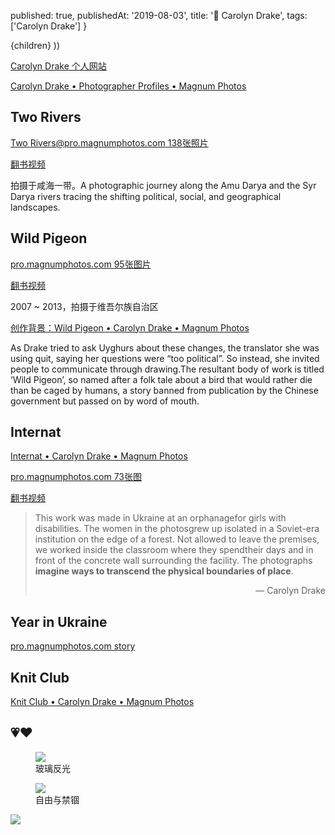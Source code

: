 
  published: true,
  publishedAt: '2019-08-03',
  title: '👩 Carolyn Drake',
  tags: ['Carolyn Drake']
}

  <BlogPost path={router.pathname} meta={meta}>
    {children}
  </BlogPost>
))

[Carolyn Drake 个人网站](https://carolyndrake.com/)

[Carolyn Drake • Photographer Profiles • Magnum Photos](https://www.magnumphotos.com/photographer/carolyn-drake/)

## Two Rivers
[Two Rivers@pro.magnumphotos.com 138张照片](https://pro.magnumphotos.com/Package/2K1HRG66AFST)

[翻书视频](https://www.youtube.com/watch?v=m1Qz2tnv6Aw)

拍摄于咸海一带。A photographic journey along the Amu Darya and the Syr Darya rivers tracing the shifting political, social, and geographical landscapes.

## Wild Pigeon

[pro.magnumphotos.com 95张图片](https://pro.magnumphotos.com/Package/2K1HRG66AYZV)

[翻书视频](https://vimeo.com/113013442)

2007 ~ 2013，拍摄于维吾尔族自治区

[创作背景：Wild Pigeon • Carolyn Drake • Magnum Photos](https://www.magnumphotos.com/arts-culture/society-arts-culture/carolyn-drake-wild-pigeon/)

As Drake tried to ask Uyghurs about these changes, the translator she was using quit, saying her questions were “too political”. So instead, she invited people to communicate through drawing.The resultant body of work is titled ‘Wild Pigeon’, so named after a folk tale about a bird that would rather die than be caged by humans, a story banned from publication by the Chinese government but passed on by word of mouth.

## Internat

[Internat • Carolyn Drake • Magnum Photos](https://www.magnumphotos.com/arts-culture/society-arts-culture/carolyn-drake-internat/)

[pro.magnumphotos.com 73张图](https://pro.magnumphotos.com/C.aspx?VP3=SearchResult&ALID=2K1HRGKH62_0)

[翻书视频](https://vimeo.com/237373656)

> This work was made in Ukraine at an orphanagefor girls with disabilities. The women in the photosgrew up isolated in a Soviet-era institution on the edge of a forest. Not allowed to leave the premises, we worked inside the classroom where they spendtheir days and in front of the concrete wall surrounding the facility. The photographs __imagine ways to transcend the physical boundaries of place__.
> <p align="right">— Carolyn Drake</p>

## Year in Ukraine

[pro.magnumphotos.com story](https://pro.magnumphotos.com/Package/2K1HRG6X8I59)

## Knit Club

[Knit Club • Carolyn Drake • Magnum Photos](https://www.magnumphotos.com/arts-culture/society-arts-culture/knit-club/)

## 💗❤️

<figure>
  <img src="/static/carolyn_drake/032107-navruskokand0017.jpg" />
  <figcaption>玻璃反光</figcaption>
</figure>

<figure>
  <img src="/static/carolyn_drake/NN11442677.jpg" />
  <figcaption>自由与禁锢</figcaption>
</figure>

![](/static/carolyn_drake/NN11442729.jpg)
